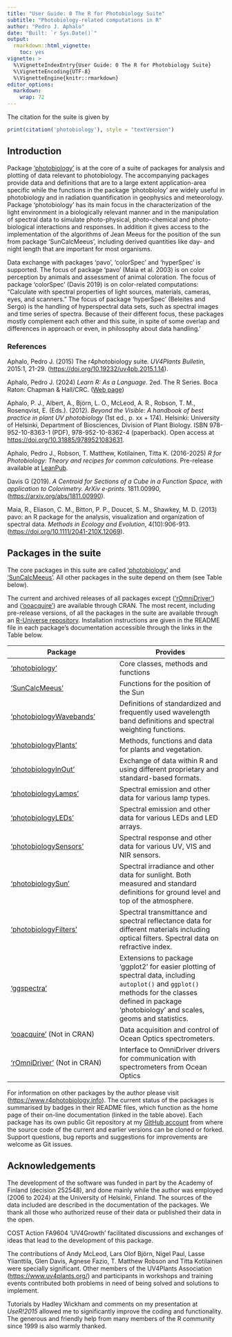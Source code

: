 ```yaml
---
title: "User Guide: 0 The R for Photobiology Suite"
subtitle: "Photobiology-related computations in R"
author: "Pedro J. Aphalo"
date: "Built: `r Sys.Date()`"
output: 
  rmarkdown::html_vignette:
    toc: yes
vignette: >
  %\VignetteIndexEntry{User Guide: 0 The R for Photobiology Suite}
  %\VignetteEncoding{UTF-8}
  %\VignetteEngine{knitr::rmarkdown}
editor_options: 
  markdown: 
    wrap: 72
---
```


The citation for the suite is given by

```r
print(citation('photobiology'), style = "textVersion")
```

## Introduction

Package ['photobiology'](https://docs.r4photobiology.info/photobiology/)
is at the core of a suite of packages for analysis and
plotting of data relevant to photobiology. The accompanying packages provide data and
definitions that are to a large extent application-area specific while the
functions in the package 'photobioloy' are widely useful in photobiology and in
radiation quantification in geophysics and meteorology. Package 'photobiology'
has its main focus in the characterization of the light environment in a
biologically relevant manner and in the manipulation of spectral data to
simulate photo-physical, photo-chemical and photo-biological interactions and
responses. In addition it gives access to the implementation of the algorithms
of Jean Meeus for the position of the sun from package 'SunCalcMeeus', including
derived quantities like day- and night length that are important for most
organisms.

Data exchange with packages 'pavo', 'colorSpec' and 'hyperSpec' is supported.
The focus of package 'pavo' (Maia et al. 2003) is on color perception by animals
and assessment of animal coloration. The focus of package 'colorSpec' (Davis
2019) is on color-related computations: "Calculate with spectral properties of
light sources, materials, cameras, eyes, and scanners." The focus of package
'hyperSpec' (Beleites and Sergo) is the handling of hyperspectral data sets,
such as spectral images and time series of spectra. Because of their different
focus, these packages mostly complement each other and this suite, in spite of
some overlap and differences in approach or even, in philosophy about data
handling.'

### References

Aphalo, Pedro J. (2015) The r4photobiology suite. *UV4Plants Bulletin*,
2015:1, 21-29. (<https://doi.org/10.19232/uv4pb.2015.1.14>).

Aphalo, Pedro J. (2024) *Learn R: As a Language.* 2ed. The R Series. 
Boca Raton: Chapman & Hall/CRC. ([Web page](https://www.learnr-book.info/))

Aphalo, P. J., Albert, A., Björn, L. O., McLeod, A. R., Robson, T. M.,
Rosenqvist, E. (Eds.). (2012). *Beyond the Visible: A handbook of best
practice in plant UV photobiology* (1st ed., p. xx + 174). Helsinki:
University of Helsinki, Department of Biosciences, Division of Plant
Biology. ISBN 978-952-10-8363-1 (PDF), 978-952-10-8362-4 (paperback).
Open access at <https://doi.org/10.31885/9789521083631>.

Aphalo, Pedro J., Robson, T. Matthew, Kotilainen, Titta K. (2016-2025)
*R for Photobiology: Theory and recipes for common calculations.* 
Pre-release available at [LeanPub](https://leanpub.com/r4photobiology).

Davis G (2019). *A Centroid for Sections of a Cube in a Function Space,
with application to Colorimetry.* *ArXiv e-prints*. 1811.00990,
(<https://arxiv.org/abs/1811.00990>).

Maia, R., Eliason, C. M., Bitton, P. P., Doucet, S. M., Shawkey, M. D.
(2013) pavo: an R package for the analysis, visualization and
organization of spectral data. *Methods in Ecology and Evolution*,
4(10):906-913. (<https://doi.org/10.1111/2041-210X.12069>).

## Packages in the suite

The core packages in this suite are called
['photobiology'](https://docs.r4photobiology.info/photobiology/) and 
['SunCalcMeeus'](https://docs.r4photobiology.info/SunCalcMeeus/).
All other packages in the suite depend on them (see Table below).

The current and archived releases of all packages except
(['rOmniDriver'](https://docs.r4photobiology.info/rOmniDriver/)) and
(['ooacquire'](https://docs.r4photobiology.info/ooacquire/)) are available
through CRAN. The most recent, including pre-release versions, of all the
packages in the suite are available through an [R-Universe
repository](https://aphalo.r-universe.dev/). Installation instructions are given
in the README file in each package's documentation accessible through the links
in the Table below.

| Package                     | Provides                                                                                                                                                                                                |
|------------------------------------|------------------------------------|
| ['photobiology'](https://docs.r4photobiology.info/photobiology/)              | Core classes, methods and functions                                                                                                                                                                     |
| ['SunCalcMeeus'](https://docs.r4photobiology.info/SunCalcMeeus/)              | Functions for the position of the Sun                                                                                                                                                                     |
| ['photobiologyWavebands'](https://docs.r4photobiology.info/photobiologyWavebands/)     | Definitions of standardized and frequently used wavelength band definitions and spectral weighting functions.                                                                                           |
| ['photobiologyPlants'](https://docs.r4photobiology.info/photobiologyPlants/)        | Methods, functions and data for plants and vegetation.                                                                                                                                                  |
| ['photobiologyInOut'](https://docs.r4photobiology.info/photobiologyInOut/)         | Exchange of data within R and using different proprietary and standard-based formats.                                                                                                                   |
| ['photobiologyLamps'](https://docs.r4photobiology.info/photobiologyLamps/)         | Spectral emission and other data for various lamp types.                                                                                                                                                |
| ['photobiologyLEDs'](https://docs.r4photobiology.info/photobiologyLEDs/)          | Spectral emission and other data for various LEDs and LED arrays.                                                                                                                                       |
| ['photobiologySensors'](https://docs.r4photobiology.info/photobiologySensors/)       | Spectral response and other data for various UV, VIS and NIR sensors.                                                                                                                                   |
| ['photobiologySun'](https://docs.r4photobiology.info/photobiologySun/)           | Spectral irradiance and other data for sunlight. Both measured and standard definitions for ground level and top of the atmosphere.                                                                     |
| ['photobiologyFilters'](https://docs.r4photobiology.info/photobiologyFilters/)       | Spectral transmittance and spectral reflectance data for different materials including optical filters. Spectral data on refractive index.                                                              |
| ['ggspectra'](https://docs.r4photobiology.info/ggspectra/)                 | Extensions to package 'ggplot2' for easier plotting of spectral data, including `autoplot()` and `ggplot()` methods for the classes defined in package 'photobiology' and scales, geoms and statistics. |
| ['ooacquire'](https://docs.r4photobiology.info/ooacquire/) (Not in CRAN)    | Data acquisition and control of Ocean Optics spectrometers.                                                                                                                           |
| ['rOmniDriver'](https://docs.r4photobiology.info/rOmniDriver/) (Not in CRAN) | Interface to OmniDriver drivers for communication with spectrometers from Ocean Optics                                                                                              |

For information on other packages by the author please visit
(<https://www.r4photobiology.info>). The current status of the packages is
summarised by badges in their README files, which function as the home page of
their on-line documentation (linked in the table above). Each package has its
own public Git repository at my [GitHub account](<https://github.com/aphalo/>)
from where the source code of the current and earlier versions can be cloned or
forked. Support questions, bug reports and suggestions for improvements are
welcome as Git issues.

## Acknowledgements

The development of the software was funded in part by the Academy of Finland
(decision 252548), and done mainly while the author was employed (2006 to 2024)
at the University of Helsinki, Finland. The sources of the data included are
described in the documentation of the packages. We thank all those who
authorized reuse of their data or published their data in the open.

COST Action FA9604 'UV4Growth' facilitated
discussions and exchanges of ideas that lead to the development of this
package. 

The contributions of Andy McLeod, Lars Olof Björn, Nigel Paul,
Lasse Ylianttila, Glen Davis, Agnese Fazio, T. Matthew Robson and Titta
Kotilainen were specially significant. Other members of the UV4Plants
Association (<https://www.uv4plants.org/>) and participants in workshops
and training events contributed both problems in need of being solved
and solutions to implement.

Tutorials by Hadley Wickham and comments on my presentation at
*UseR!2015* allowed me to significantly improve the coding and
functionality. The generous and friendly help from many members of the R
community since 1999 is also warmly thanked.

